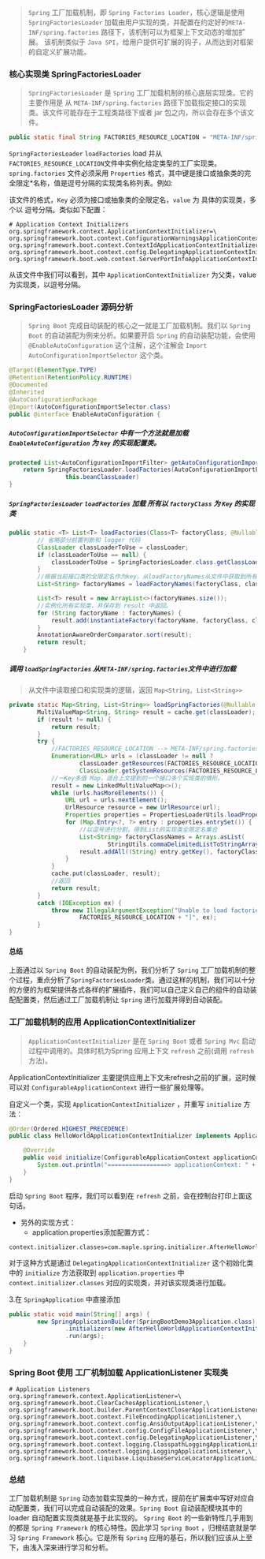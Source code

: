 > `Spring` 工厂加载机制，即 `Spring Factories Loader`，核心逻辑是使用 `SpringFactoriesLoader` 加载由用户实现的类，并配置在约定好的`META-INF/spring.factories` 路径下，该机制可以为框架上下文动态的增加扩展。
> 该机制类似于 `Java SPI`，给用户提供可扩展的钩子，从而达到对框架的自定义扩展功能。

### 核心实现类 SpringFactoriesLoader

> `SpringFactoriesLoader` 是 `Spring` 工厂加载机制的核心底层实现类。它的主要作用是 从 `META-INF/spring.factories` 路径下加载指定接口的实现类。该文件可能存在于工程类路径下或者 jar 包之内，所以会存在多个该文件。

```java
public static final String FACTORIES_RESOURCE_LOCATION = "META-INF/spring.factories";
```

`SpringFactoriesLoader` `loadFactories` load 并从 `FACTORIES_RESOURCE_LOCATION`文件中实例化给定类型的工厂实现类。 `spring.factories` 文件必须采用 `Properties` 格式，其中键是接口或抽象类的完全限定\*名称，值是逗号分隔的实现类名称列表。例如:

该文件的格式，`Key` 必须为接口或抽象类的全限定名，`value` 为 具体的实现类，多个以 逗号分隔。类似如下配置：

```properties
# Application Context Initializers
org.springframework.context.ApplicationContextInitializer=\
org.springframework.boot.context.ConfigurationWarningsApplicationContextInitializer,\
org.springframework.boot.context.ContextIdApplicationContextInitializer,\
org.springframework.boot.context.config.DelegatingApplicationContextInitializer,\
org.springframework.boot.web.context.ServerPortInfoApplicationContextInitializer
```

从该文件中我们可以看到，其中 `ApplicationContextInitializer` 为父类，value为实现类，以逗号分隔。

### SpringFactoriesLoader 源码分析

> `Spring Boot` 完成自动装配的核心之一就是工厂加载机制。我们以 `Spring Boot` 的自动装配为例来分析。如果要开启 `Spring` 的自动装配功能，会使用 `@EnableAutoConfiguration` 这个注解，这个注解会 `Import` `AutoConfigurationImportSelector` 这个类。

```java
@Target(ElementType.TYPE)
@Retention(RetentionPolicy.RUNTIME)
@Documented
@Inherited
@AutoConfigurationPackage
@Import(AutoConfigurationImportSelector.class)
public @interface EnableAutoConfiguration {
```

##### `AutoConfigurationImportSelector` 中有一个方法就是加载 `EnableAutoConfiguration` 为 `key` 的实现配置类。

```java
protected List<AutoConfigurationImportFilter> getAutoConfigurationImportFilters() {
	return SpringFactoriesLoader.loadFactories(AutoConfigurationImportFilter.class,
				this.beanClassLoader)
}
```

##### `SpringFactoriesLoader` `loadFactories` 加载 所有以 `factoryClass` 为 `Key` 的实现类

```java
public static <T> List<T> loadFactories(Class<T> factoryClass, @Nullable ClassLoader classLoader) {
		// 省略部分前置判断和 logger 代码
		ClassLoader classLoaderToUse = classLoader;
		if (classLoaderToUse == null) {
			classLoaderToUse = SpringFactoriesLoader.class.getClassLoader();
		}
    	//根据当前接口类的全限定名作为key，从loadFactoryNames从文件中获取到所有实现类的全限定名
		List<String> factoryNames = loadFactoryNames(factoryClass, classLoaderToUse);

		List<T> result = new ArrayList<>(factoryNames.size());
    	//实例化所有实现类，并保存到 result 中返回。
		for (String factoryName : factoryNames) {
			result.add(instantiateFactory(factoryName, factoryClass, classLoaderToUse));
		}
		AnnotationAwareOrderComparator.sort(result);
		return result;
	}
```

##### 调用 `loadSpringFactories` 从`META-INF/spring.factories`文件中进行加载

> 从文件中读取接口和实现类的逻辑，返回 `Map<String, List<String>>`

```java
private static Map<String, List<String>> loadSpringFactories(@Nullable ClassLoader classLoader) {
		MultiValueMap<String, String> result = cache.get(classLoader);
		if (result != null) {
			return result;
		}
		try {
            //FACTORIES_RESOURCE_LOCATION --> META-INF/spring.factories
			Enumeration<URL> urls = (classLoader != null ?
					classLoader.getResources(FACTORIES_RESOURCE_LOCATION) :
					ClassLoader.getSystemResources(FACTORIES_RESOURCE_LOCATION));
            //一Key多值 Map，适合上文提到的一个接口多个实现类的情形。
			result = new LinkedMultiValueMap<>();
			while (urls.hasMoreElements()) {
				URL url = urls.nextElement();
				UrlResource resource = new UrlResource(url);
				Properties properties = PropertiesLoaderUtils.loadProperties(resource);
				for (Map.Entry<?, ?> entry : properties.entrySet()) {
                    //以逗号进行分割，得到List的实现类全限定名集合
					List<String> factoryClassNames = Arrays.asList(
							StringUtils.commaDelimitedListToStringArray((String) entry.getValue()));
					result.addAll((String) entry.getKey(), factoryClassNames);
				}
			}
			cache.put(classLoader, result);
            //返回
			return result;
		}
		catch (IOException ex) {
			throw new IllegalArgumentException("Unable to load factories from location [" +
					FACTORIES_RESOURCE_LOCATION + "]", ex);
		}
}
```

#### 总结

上面通过以 `Spring Boot` 的自动装配为例，我们分析了 `Spring` 工厂加载机制的整个过程，重点分析了`SpringFactoriesLoader`类。通过这样的机制，我们可以十分的方便的为框架提供各式各样的扩展插件，我们可以自己定义自己的组件的自动装配配置类，然后通过工厂加载机制让 `Spring` 进行加载并得到自动装配。

### 工厂加载机制的应用 ApplicationContextInitializer

> `ApplicationContextInitializer` 是在 `Spring Boot` 或者 `Spring Mvc` 启动过程中调用的。具体时机为Spring 应用上下文 `refresh` 之前(调用 `refresh` 方法)。

ApplicationContextInitializer 主要提供应用上下文未refresh之前的扩展，这时候可以对 `ConfigurableApplicationContext` 进行一些扩展处理等。

自定义一个类，实现 `ApplicationContextInitializer` ，并重写 `initialize` 方法：

```java
@Order(Ordered.HIGHEST_PRECEDENCE)
public class HelloWorldApplicationContextInitializer implements ApplicationContextInitializer {

    @Override
    public void initialize(ConfigurableApplicationContext applicationContext) {
        System.out.println("=================> applicationContext: " + applicationContext.getId());
    }
}
```

启动 `Spring Boot` 程序，我们可以看到在 `refresh` 之前，会在控制台打印上面这句话。

- 另外的实现方式：
  - application.properties添加配置方式：

```properties
context.initializer.classes=com.maple.spring.initializer.AfterHelloWorldApplicationContextInitializer
```

对于这种方式是通过 `DelegatingApplicationContextInitializer` 这个初始化类中的 `initialize` 方法获取到 `application.properties` 中 `context.initializer.classes` 对应的实现类，并对该实现类进行加载。

3.在 `SpringApplication` 中直接添加

```java
public static void main(String[] args) {
        new SpringApplicationBuilder(SpringBootDemo3Application.class)
                .initializers(new AfterHelloWorldApplicationContextInitializer())
                .run(args);
    }
}
```

### Spring Boot 使用 工厂机制加载 ApplicationListener 实现类

```properties
# Application Listeners
org.springframework.context.ApplicationListener=\
org.springframework.boot.ClearCachesApplicationListener,\
org.springframework.boot.builder.ParentContextCloserApplicationListener,\
org.springframework.boot.context.FileEncodingApplicationListener,\
org.springframework.boot.context.config.AnsiOutputApplicationListener,\
org.springframework.boot.context.config.ConfigFileApplicationListener,\
org.springframework.boot.context.config.DelegatingApplicationListener,\
org.springframework.boot.context.logging.ClasspathLoggingApplicationListener,\
org.springframework.boot.context.logging.LoggingApplicationListener,\
org.springframework.boot.liquibase.LiquibaseServiceLocatorApplicationListener
```

### 总结

工厂加载机制是 `Spring` 动态加载实现类的一种方式，提前在扩展类中写好对应自动配置类，我们可以完成自动装配的效果。`Spring Boot` 自动装配模块其中的loader 自动配置实现类就是基于此实现的。
`Spring Boot` 的一些新特性几乎用到的都是 `Spring Framework` 的核心特性。因此学习 `Spring Boot` ，归根结底就是学习 `Spring Framework` 核心。它是所有 `Spring` 应用的基石，所以我们应该从上至下，由浅入深来进行学习和分析。
